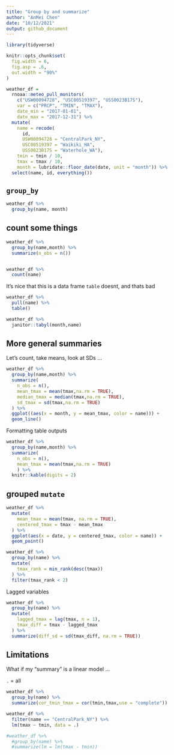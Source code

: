 ```yaml
---
title: "Group by and summarize"
author: "AnMei Chen"
date: "10/12/2021"
output: github_document
---
```


```r
library(tidyverse)

knitr::opts_chunk$set(
  fig.width = 6,
  fig.asp = .6,
  out.width = "90%"
)

```


```r
weather_df =  
  rnoaa::meteo_pull_monitors(
    c("USW00094728", "USC00519397", "USS0023B17S"),
    var = c("PRCP", "TMIN", "TMAX"), 
    date_min = "2017-01-01",
    date_max = "2017-12-31") %>%
  mutate(
    name = recode(
      id, 
      USW00094728 = "CentralPark_NY", 
      USC00519397 = "Waikiki_HA",
      USS0023B17S = "Waterhole_WA"),
    tmin = tmin / 10,
    tmax = tmax / 10,
    month = lubridate::floor_date(date, unit = "month")) %>%
  select(name, id, everything())
```


## `group_by`

```r
weather_df %>% 
  group_by(name, month)
```


## count some things

```r
weather_df %>% 
  group_by(name,month) %>% 
  summarize(n_obs = n())


weather_df %>% 
  count(name)
```


It's nice that this is a data frame
`table` doesnt, and thats bad

```r
weather_df %>% 
  pull(name) %>% 
  table()
```

```r
weather_df %>% 
  janitor::tabyl(month,name)
```


## More general summaries

Let's count, take means, look at SDs ...

```r
weather_df %>% 
  group_by(name,month) %>% 
  summarize(
    n_obs = n(),
    mean_tmax = mean(tmax,na.rm = TRUE),
    median_tmax = median(tmax,na.rm = TRUE),
    sd_tmax = sd(tmax,na.rm = TRUE)
  ) %>% 
  ggplot((aes(x = month, y = mean_tmax, color = name))) +
  geom_line()

```


Formatting table outputs

```r
weather_df %>% 
  group_by(name,month) %>% 
  summarize(
    n_obs = n(),
    mean_tmax = mean(tmax,na.rm = TRUE)
    ) %>% 
  knitr::kable(digits = 2)
```


## grouped `mutate`

```r
weather_df %>% 
  mutate(
    mean_tmax = mean(tmax, na.rm = TRUE),
    centered_tmax = tmax - mean_tmax
  ) %>% 
  ggplot(aes(x = date, y = centered_tmax, color = name)) +
  geom_point()
```


```r
weather_df %>% 
  group_by(name) %>% 
  mutate(
    tmax_rank = min_rank(desc(tmax))
  ) %>% 
  filter(tmax_rank < 2)
```

Lagged variables

```r
weather_df %>% 
  group_by(name) %>% 
  mutate(
    lagged_tmax = lag(tmax, n = 1),
    tmax_diff = tmax - lagged_tmax
  ) %>% 
  summarize(diff_sd = sd(tmax_diff, na.rm = TRUE))
```


## Limitations

What if my "summary" is a linear model ...

`.` = all

```r
weather_df %>% 
  group_by(name) %>% 
  summarize(cor_tmin_tmax = cor(tmin,tmax,use = "complete"))

weather_df %>% 
  filter(name == "CentralPark_NY") %>% 
  lm(tmax ~ tmin, data = .)

#weather_df %>% 
  #group_by(name) %>% 
  #summarize(lm = lm(tmax - tmin))
```

